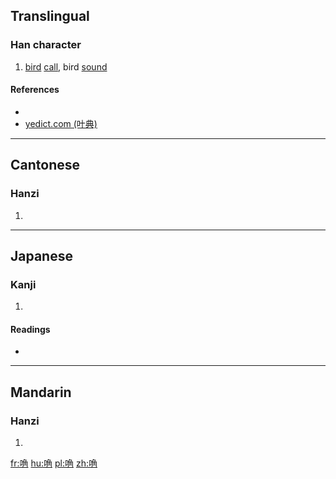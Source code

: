 ==Translingual==

===Han character===
{{Han char|rn=30|rad=口|as=07|sn=10|four=67027|canj=RNBG,RNBQ|ids=⿰口角}}

# [[bird]] [[call]], bird [[sound]]

====References====
* {{Han ref|kx=0191.280|dkj=03693|dj=0411.040|hdz=10632.100|uh=5503|ud=21763|bh=D146|bd=53574}}
*[http://yedict.com/htm/55/5503.htm yedict.com (叶典)]

----

==Cantonese==

===Hanzi===
{{yue-hanzi|jyut=[[guk1]]|y=guk1}}

# {{defn|lang=yue|sort=口07}}

----

==Japanese==

===Kanji===
{{ja-kanji|grade=|rs=口07}}

# {{defn|lang=ja|sort=口07}}

====Readings====
* {{ja-readings|on=[[こく]] (koku)|kun=}}

----

==Mandarin==

===Hanzi===
{{cmn-hanzi|pin=[[gǔ]] ([[gu3]])|wg=ku<sup>3</sup>}}

# {{defn|lang=cmn|sort=口07}}

[[fr:唃]]
[[hu:唃]]
[[pl:唃]]
[[zh:唃]]